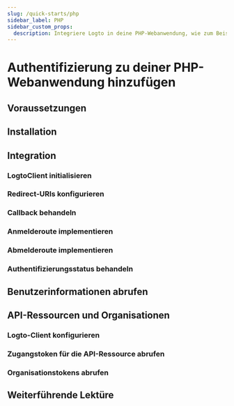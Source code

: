 ```yaml
---
slug: /quick-starts/php
sidebar_label: PHP
sidebar_custom_props:
  description: Integriere Logto in deine PHP-Webanwendung, wie zum Beispiel Laravel.
---
```




# Authentifizierung zu deiner PHP-Webanwendung hinzufügen

<PhpGuideTip />

## Voraussetzungen

<Prerequisites />

## Installation

<Installation />

## Integration

### LogtoClient initialisieren

<InitLogtoClient />

### Redirect-URIs konfigurieren

<SignInFlowSummary />

<AssumingUrl />

<WebConfigureRedirectUris />

### Callback behandeln

<ImplementCallbackRoute />

### Anmelderoute implementieren

<ImplementSignInRoute />

### Abmelderoute implementieren

<ImplementSignOutRoute />

### Authentifizierungsstatus behandeln

<HandleAuthenticationStatus />

<Checkpoint />

## Benutzerinformationen abrufen

<GetUserInformation />

## API-Ressourcen und Organisationen

<ApiResourcesDescription />

### Logto-Client konfigurieren

<ConfigApiResources />

### Zugangstoken für die API-Ressource abrufen

<FetchAccessTokenForApiResources />

### Organisationstokens abrufen

<FetchOrganizationTokenForUser />

## Weiterführende Lektüre

<FurtherReadings />
